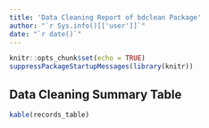 ---
title: 'Data Cleaning Report of bdclean Package'
author: "`r Sys.info()[['user']]`"
date: "`r date()`"
---

```{r setup, include=FALSE}
knitr::opts_chunk$set(echo = TRUE)
suppressPackageStartupMessages(library(knitr))
```

## Data Cleaning Summary Table

```{r echo=FALSE}
kable(records_table)
```
